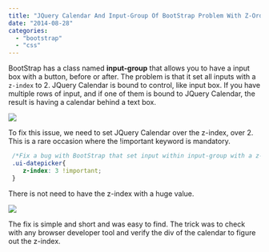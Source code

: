 ```yaml
---
title: "JQuery Calendar And Input-Group Of BootStrap Problem With Z-Order"
date: "2014-08-28"
categories: 
  - "bootstrap"
  - "css"
---
```


BootStrap has a class named **input-group** that allows you to have a input box with a button, before or after. The problem is that it set all inputs with a `z-index` to 2. JQuery Calendar is bound to control, like input box. If you have multiple rows of input, and if one of them is bound to JQuery Calendar, the result is having a calendar behind a text box.

![](images/JQueryCalendarBehindInputBox-400x291.png)

To fix this issue, we need to set JQuery Calendar over the z-index, over 2. This is a rare occasion where the !important keyword is mandatory.


```css
 /*Fix a bug with BootStrap that set input within input-group with a z-order to 2. This make the JQuery Calendar to appear behind the input box*/ 
 .ui-datepicker{ 
    z-index: 3 !important;
 } 
```


There is not need to have the z-index with a huge value.

![](images/JQueryCalendarOverInputBox-400x325.png)

The fix is simple and short and was easy to find. The trick was to check with any browser developer tool and verify the div of the calendar to figure out the z-index.
